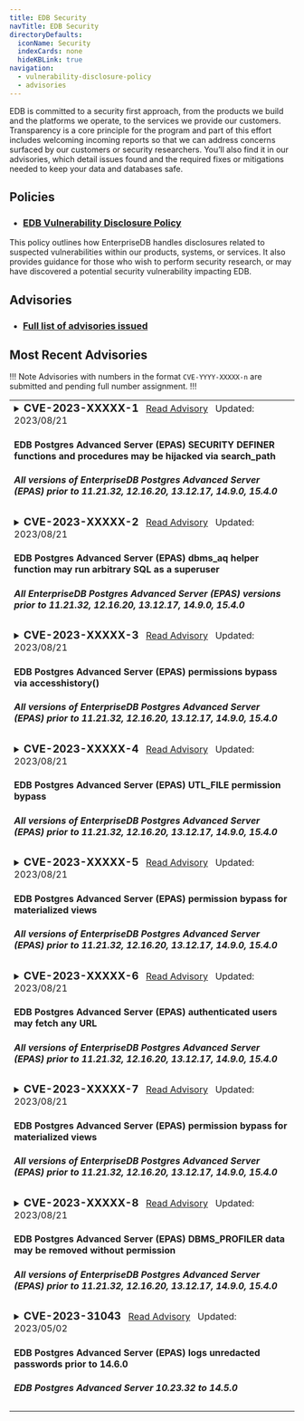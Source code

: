 ```yaml
---
title: EDB Security
navTitle: EDB Security
directoryDefaults:
  iconName: Security
  indexCards: none
  hideKBLink: true
navigation:
  - vulnerability-disclosure-policy
  - advisories
---
```


EDB is committed to a security first approach, from the products we build and the platforms we operate, to the services we provide our customers. Transparency is a core principle for the program and part of this effort includes welcoming incoming reports so that we can address concerns surfaced by our customers or security researchers. You’ll also find it in our advisories, which detail issues found and the required fixes or mitigations needed to keep your data and databases safe.

## Policies

* <h3><a href="vulnerability-disclosure-policy">EDB Vulnerability Disclosure Policy</a></h3>
This policy outlines how EnterpriseDB handles disclosures related to suspected vulnerabilities within our products, systems, or services. It also provides guidance for those who wish to perform security research, or may have discovered a potential security vulnerability impacting EDB.

## Advisories

* <h3><a href="advisories/">Full list of advisories issued</a></h3>

## Most Recent Advisories

!!! Note
Advisories with numbers in the format `CVE-YYYY-XXXXX-n` are submitted and pending full number assignment.
!!!

<table class="table-bordered"><tr><td>
<details><summary><h3 style="display:inline">CVE-2023-XXXXX-1</h3>
<span>
&nbsp;&nbsp;<a href="advisories/cve2023xxxxx1">Read Advisory</a>
&nbsp;&nbsp;Updated: </span><span>2023/08/21</span>
<h4>EDB Postgres Advanced Server (EPAS) SECURITY DEFINER functions and procedures may be hijacked via search_path</h4>
<h5>All versions of EnterpriseDB Postgres Advanced Server (EPAS) prior to 11.21.32, 12.16.20, 13.12.17, 14.9.0, 15.4.0</h5>
</summary>
<hr/>
<em>Summary:</em>&nbsp;
All versions of EnterpriseDB Postgres Advanced Server (EPAS) prior to 11.21.32, 12.16.20, 13.12.17, 14.9.0 and 15.4.0 contain packages, standalone packages and functions that run SECURITY DEFINER but are inadequately secured against search_path attacks. 
<br/>
<a href="advisories/cve2023xxxxx1">Read More...</a>
</details>
</td></tr>


<tr><td>
<details><summary><h3 style="display:inline">CVE-2023-XXXXX-2</h3>
<span>
&nbsp;&nbsp;<a href="advisories/cve2023xxxxx2">Read Advisory</a>
&nbsp;&nbsp;Updated: </span><span>2023/08/21</span>
<h4>EDB Postgres Advanced Server (EPAS) dbms_aq helper function may run arbitrary SQL as a superuser
</h4>
<h5>All EnterpriseDB Postgres Advanced Server (EPAS) versions prior to 11.21.32, 12.16.20, 13.12.17, 14.9.0, 15.4.0 </h5>
</summary>
<hr/>
<em>Summary:</em>&nbsp;
All versions of EnterpriseDB Postgres Advanced Server (EPAS) prior to 11.21.32, 12.16.20, 13.12.17, 14.9.0 and 15.4.0 contain the function _dbms_aq_move_to_exception_queue which may be used to elevate a user’s privileges to superuser. This function accepts the OID of a table, then accesses that table as the superuser using SELECT and DML commands. 
<br/>
<a href="advisories/cve2023xxxxx2">Read More...</a>
</details>
</td></tr>



<tr><td>
<details><summary><h3 style="display:inline">CVE-2023-XXXXX-3</h3>
<span>
&nbsp;&nbsp;<a href="advisories/cve2023xxxxx3">Read Advisory</a>
&nbsp;&nbsp;Updated: </span><span>2023/08/21</span>
<h4>EDB Postgres Advanced Server (EPAS) permissions bypass via accesshistory() 
</h4>
<h5>All versions of EnterpriseDB Postgres Advanced Server (EPAS) prior to 11.21.32, 12.16.20, 13.12.17, 14.9.0, 15.4.0</h5>
</summary>
<hr/>
<em>Summary:</em>&nbsp;
All versions of EnterpriseDB Postgres Advanced Server (EPAS) prior to 11.21.32, 12.16.20, 13.12.17, 14.9.0 and 15.4.0 allow an authenticated user to to obtain information about whether certain files exist on disk, what errors if any occur when attempting to read them, and some limited information about their contents regardless of permissions. This can occur when a superuser has configured one or more directories for filesystem access via CREATE DIRECTORY and adopted certain non-default settings for log_line_prefix and log_connections.  <br/>
<a href="advisories/cve2023xxxxx3">Read More...</a>
</details>
</td></tr>




<tr><td>
<details><summary><h3 style="display:inline">CVE-2023-XXXXX-4</h3>
<span>
&nbsp;&nbsp;<a href="advisories/cve2023xxxxx4">Read Advisory</a>
&nbsp;&nbsp;Updated: </span><span>2023/08/21</span>
<h4>EDB Postgres Advanced Server (EPAS) UTL_FILE permission bypass
</h4>
<h5>All versions of EnterpriseDB Postgres Advanced Server (EPAS) prior to 11.21.32, 12.16.20, 13.12.17, 14.9.0, 15.4.0</h5></summary>
<hr/>
<em>Summary:</em>&nbsp;
All versions of EnterpriseDB Postgres Advanced Server (EPAS) prior to 11.21.32, 12.16.20, 13.12.17, 14.9.0 and 15.4.0 may allow an authenticated user to bypass authorization requirements and access underlying implementation functions. When a superuser has configured file locations using CREATE DIRECTORY, these functions allow users to take a wide range of actions, including read, write, copy, rename, and delete. 
<br/>
<a href="advisories/cve2023xxxxx4">Read More...</a>
</details></td></tr>

<tr><td>
<details><summary><h3 style="display:inline">CVE-2023-XXXXX-5</h3>
<span>
&nbsp;&nbsp;<a href="advisories/cve2023xxxxx5">Read Advisory</a>
&nbsp;&nbsp;Updated: </span><span>2023/08/21</span>
<h4>EDB Postgres Advanced Server (EPAS) permission bypass for materialized views
</h4>
<h5>All versions of EnterpriseDB Postgres Advanced Server (EPAS) prior to 11.21.32, 12.16.20, 13.12.17, 14.9.0, 15.4.0</h5>
</summary>
<hr/>
<em>Summary:</em>&nbsp;
All versions of EnterpriseDB Postgres Advanced Server (EPAS) up to 11.21.32, 12.16.20, 13.12.17, 14.9.0 and 15.4.0 using DBMS_MVIEW allows an authenticated user to refresh any materialized view, regardless of that user’s permissions.  
<br/>
<a href="advisories/cve2023xxxxx5">Read More...</a>
</details></td></tr>

<tr><td>
<details><summary><h3 style="display:inline">CVE-2023-XXXXX-6</h3>
<span>
&nbsp;&nbsp;<a href="advisories/cve2023xxxxx6">Read Advisory</a>
&nbsp;&nbsp;Updated: </span><span>2023/08/21</span>
<h4>EDB Postgres Advanced Server (EPAS) authenticated users may fetch any URL
</h4>
<h5>All versions of EnterpriseDB Postgres Advanced Server (EPAS) prior to 11.21.32, 12.16.20, 13.12.17, 14.9.0, 15.4.0</h5>
</summary>
<hr/>
<em>Summary:</em>&nbsp;
All versions of EnterpriseDB Postgres Advanced Server (EPAS) up to 11.21,32, 12.16.20, 13.12.17, 14.9.0 and 15.4.0 contain the functions `get_url_as_text` and `get_url_as_bytea`. These functions are publicly executable, thus permitting an authenticated user to read any file from the local filesystem or remote system regardless of that user's permissions.
<br/>
<a href="advisories/cve2023xxxxx6">Read More...</a>
</details></td></tr>

<tr><td>
<details><summary><h3 style="display:inline">CVE-2023-XXXXX-7</h3>
<span>
&nbsp;&nbsp;<a href="advisories/cve2023xxxxx7">Read Advisory</a>
&nbsp;&nbsp;Updated: </span><span>2023/08/21</span>
<h4>EDB Postgres Advanced Server (EPAS) permission bypass for materialized views
</h4>
<h5>All versions of EnterpriseDB Postgres Advanced Server (EPAS) prior to 11.21.32, 12.16.20, 13.12.17, 14.9.0, 15.4.0</h5>
</summary>
<hr/>
<em>Summary:</em>&nbsp;
All versions of EnterpriseDB Postgres Advanced Server (EPAS) prior to 11.21.32, 12.16.20, 13.12.17, 14.9.0 and 15.4.0, using UTL_ENCODE allows an authenticated user to read any large object, regardless of that users permissions.
<br/>
<a href="advisories/cve2023xxxxx7">Read More...</a>
</details></td></tr>

<tr><td>
<details><summary><h3 style="display:inline">CVE-2023-XXXXX-8</h3>
<span>
&nbsp;&nbsp;<a href="advisories/cve2023xxxxx8">Read Advisory</a>
&nbsp;&nbsp;Updated: </span><span>2023/08/21</span>
<h4>EDB Postgres Advanced Server (EPAS) DBMS_PROFILER data may be removed without permission
</h4>
<h5>All versions of EnterpriseDB Postgres Advanced Server (EPAS) prior to 11.21.32, 12.16.20, 13.12.17, 14.9.0, 15.4.0</h5>
</summary>
<hr/>
<em>Summary:</em>&nbsp;
All versions of EnterpriseDB Postgres Advanced Server (EPAS) prior to 11.21.32, 12.16.20, 13.12.17, 14.9.0 and 15.4.0 permit an authenticated user to use DBMS_PROFILER to remove all accumulated profiling data on a system-wide basis, regardless of that user’s permissions.
<br/>
<a href="advisories/cve2023xxxxx8">Read More...</a>
</details></td></tr>

<tr><td>
<details><summary><h3 style="display:inline">CVE-2023-31043</h3>
<span>
&nbsp;&nbsp;<a href="advisories/cve202331043">Read Advisory</a>
&nbsp;&nbsp;Updated: </span><span>2023/05/02</span>
<h4>EDB Postgres Advanced Server (EPAS) logs unredacted passwords prior to 14.6.0
</h4>
<h5>EDB Postgres Advanced Server 10.23.32 to 14.5.0</h5>
</summary>
<hr/>
<em>Summary:</em>&nbsp;
EDB Postgres Advanced Server (EPAS) versions before 14.6.0 log unredacted passwords in situations where optional parameters are used with CREATE/ALTER USER/GROUP/ROLE, and redacting was configured with edb_filter_log.redact_password_commands. The fixed versions are 10.23.33, 11.18.29, 12.13.17, 13.9.13, and 14.6.0.
<br/>
<a href="advisories/cve202331043">Read More...</a>
</details></td></tr>
</table>
